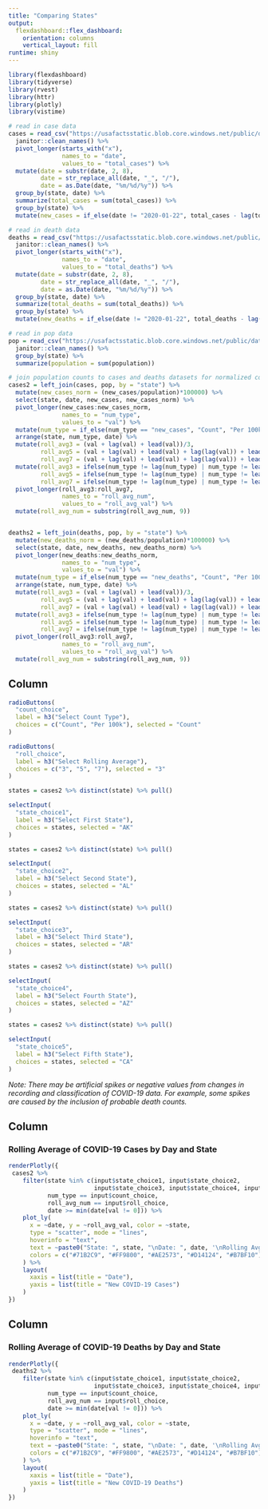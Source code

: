 ```yaml
---
title: "Comparing States"
output: 
  flexdashboard::flex_dashboard:
    orientation: columns
    vertical_layout: fill
runtime: shiny
---
```


```r
library(flexdashboard)
library(tidyverse)
library(rvest)
library(httr)
library(plotly)
library(vistime)
```

```r
# read in case data
cases = read_csv("https://usafactsstatic.blob.core.windows.net/public/data/covid-19/covid_confirmed_usafacts.csv", col_names = TRUE) %>%
  janitor::clean_names() %>%
  pivot_longer(starts_with("x"),
               names_to = "date",
               values_to = "total_cases") %>%
  mutate(date = substr(date, 2, 8),
         date = str_replace_all(date, "_", "/"),
         date = as.Date(date, "%m/%d/%y")) %>%
  group_by(state, date) %>%
  summarize(total_cases = sum(total_cases)) %>%
  group_by(state) %>%
  mutate(new_cases = if_else(date != "2020-01-22", total_cases - lag(total_cases), total_cases))

# read in death data
deaths = read_csv("https://usafactsstatic.blob.core.windows.net/public/data/covid-19/covid_deaths_usafacts.csv", col_names = TRUE) %>%
  janitor::clean_names() %>%
  pivot_longer(starts_with("x"),
               names_to = "date",
               values_to = "total_deaths") %>%
  mutate(date = substr(date, 2, 8),
         date = str_replace_all(date, "_", "/"),
         date = as.Date(date, "%m/%d/%y")) %>%
  group_by(state, date) %>%
  summarize(total_deaths = sum(total_deaths)) %>%
  group_by(state) %>%
  mutate(new_deaths = if_else(date != "2020-01-22", total_deaths - lag(total_deaths), total_deaths)) 

# read in pop data
pop = read_csv("https://usafactsstatic.blob.core.windows.net/public/data/covid-19/covid_county_population_usafacts.csv", col_names = TRUE) %>%
  janitor::clean_names() %>%
  group_by(state) %>%
  summarize(population = sum(population))

# join population counts to cases and deaths datasets for normalized counts
cases2 = left_join(cases, pop, by = "state") %>%
  mutate(new_cases_norm = (new_cases/population)*100000) %>%
  select(state, date, new_cases, new_cases_norm) %>%
  pivot_longer(new_cases:new_cases_norm,
               names_to = "num_type",
               values_to = "val") %>%
  mutate(num_type = if_else(num_type == "new_cases", "Count", "Per 100k")) %>%
  arrange(state, num_type, date) %>%
  mutate(roll_avg3 = (val + lag(val) + lead(val))/3,
         roll_avg5 = (val + lag(val) + lead(val) + lag(lag(val)) + lead(lead(val)))/5,
         roll_avg7 = (val + lag(val) + lead(val) + lag(lag(val)) + lead(lead(val)) + lag(lag(lag(val))) + lead(lead(lead(val))))/7) %>%
  mutate(roll_avg3 = ifelse(num_type != lag(num_type) | num_type != lead(num_type), NA, roll_avg3),
         roll_avg5 = ifelse(num_type != lag(num_type) | num_type != lead(num_type) | num_type != lag(lag(num_type)) | num_type != lead(lead(num_type)), NA, roll_avg5),
         roll_avg7 = ifelse(num_type != lag(num_type) | num_type != lead(num_type) | num_type != lag(lag(num_type)) | num_type != lead(lead(num_type)) | num_type != lag(lag(lag(num_type))) | num_type != lead(lead(lead(num_type))), NA, roll_avg7)) %>%
  pivot_longer(roll_avg3:roll_avg7, 
               names_to = "roll_avg_num",
               values_to = "roll_avg_val") %>%
  mutate(roll_avg_num = substring(roll_avg_num, 9))


deaths2 = left_join(deaths, pop, by = "state") %>%
  mutate(new_deaths_norm = (new_deaths/population)*100000) %>%
  select(state, date, new_deaths, new_deaths_norm) %>%
  pivot_longer(new_deaths:new_deaths_norm,
               names_to = "num_type",
               values_to = "val") %>%
  mutate(num_type = if_else(num_type == "new_deaths", "Count", "Per 100k")) %>%
  arrange(state, num_type, date) %>%
  mutate(roll_avg3 = (val + lag(val) + lead(val))/3,
         roll_avg5 = (val + lag(val) + lead(val) + lag(lag(val)) + lead(lead(val)))/5,
         roll_avg7 = (val + lag(val) + lead(val) + lag(lag(val)) + lead(lead(val)) + lag(lag(lag(val))) + lead(lead(lead(val))))/7) %>%
  mutate(roll_avg3 = ifelse(num_type != lag(num_type) | num_type != lead(num_type), NA, roll_avg3),
         roll_avg5 = ifelse(num_type != lag(num_type) | num_type != lead(num_type) | num_type != lag(lag(num_type)) | num_type != lead(lead(num_type)), NA, roll_avg5),
         roll_avg7 = ifelse(num_type != lag(num_type) | num_type != lead(num_type) | num_type != lag(lag(num_type)) | num_type != lead(lead(num_type)) | num_type != lag(lag(lag(num_type))) | num_type != lead(lead(lead(num_type))), NA, roll_avg7)) %>%
  pivot_longer(roll_avg3:roll_avg7, 
               names_to = "roll_avg_num",
               values_to = "roll_avg_val") %>%
  mutate(roll_avg_num = substring(roll_avg_num, 9))
```

Column {.sidebar}
-----------------------------------------------------------------------
```r
radioButtons(
  "count_choice",
  label = h3("Select Count Type"),
  choices = c("Count", "Per 100k"), selected = "Count"
)
```

```r
radioButtons(
  "roll_choice",
  label = h3("Select Rolling Average"),
  choices = c("3", "5", "7"), selected = "3"
)
```


```r
states = cases2 %>% distinct(state) %>% pull()

selectInput(
  "state_choice1",
  label = h3("Select First State"),
  choices = states, selected = "AK"
)
```

```r
states = cases2 %>% distinct(state) %>% pull()

selectInput(
  "state_choice2",
  label = h3("Select Second State"),
  choices = states, selected = "AL"
)
```

```r
states = cases2 %>% distinct(state) %>% pull()

selectInput(
  "state_choice3",
  label = h3("Select Third State"),
  choices = states, selected = "AR"
)
```

```r
states = cases2 %>% distinct(state) %>% pull()

selectInput(
  "state_choice4",
  label = h3("Select Fourth State"),
  choices = states, selected = "AZ"
)
```

```r
states = cases2 %>% distinct(state) %>% pull()

selectInput(
  "state_choice5",
  label = h3("Select Fifth State"),
  choices = states, selected = "CA"
)
```
   
*Note: There may be artificial spikes or negative values from changes in recording and classification of COVID-19 data. For example, some spikes are caused by the inclusion of probable death counts.*    

Column {data-width=500}
-----------------------------------------------------------------------

### Rolling Average of COVID-19 Cases by Day and State

```r
renderPlotly({
 cases2 %>%
    filter(state %in% c(input$state_choice1, input$state_choice2,
                        input$state_choice3, input$state_choice4, input$state_choice5),
           num_type == input$count_choice,
           roll_avg_num == input$roll_choice,
           date >= min(date[val != 0])) %>%
    plot_ly(
      x = ~date, y = ~roll_avg_val, color = ~state, 
      type = "scatter", mode = "lines",
      hoverinfo = "text",
      text = ~paste0("State: ", state, "\nDate: ", date, '\nRolling Avg: ', prettyNum(round(roll_avg_val, 2), big.mark = ",")),
      colors = c("#71B2C9", "#FF9800", "#AE2573", "#D14124", "#B7BF10")
    ) %>%
    layout(
      xaxis = list(title = "Date"),
      yaxis = list(title = "New COVID-19 Cases")
    )
})
```

Column {data-width=500}
-----------------------------------------------------------------------

### Rolling Average of COVID-19 Deaths by Day and State

```r
renderPlotly({
 deaths2 %>%
    filter(state %in% c(input$state_choice1, input$state_choice2,
                        input$state_choice3, input$state_choice4, input$state_choice5),
           num_type == input$count_choice,
           roll_avg_num == input$roll_choice,
           date >= min(date[val != 0])) %>%
    plot_ly(
      x = ~date, y = ~roll_avg_val, color = ~state, 
      type = "scatter", mode = "lines",
      hoverinfo = "text",
      text = ~paste0("State: ", state, "\nDate: ", date, '\nRolling Avg: ', prettyNum(round(roll_avg_val, 2), big.mark = ",")),
      colors = c("#71B2C9", "#FF9800", "#AE2573", "#D14124", "#B7BF10")
    ) %>%
    layout(
      xaxis = list(title = "Date"),
      yaxis = list(title = "New COVID-19 Deaths")
    )
})
```


